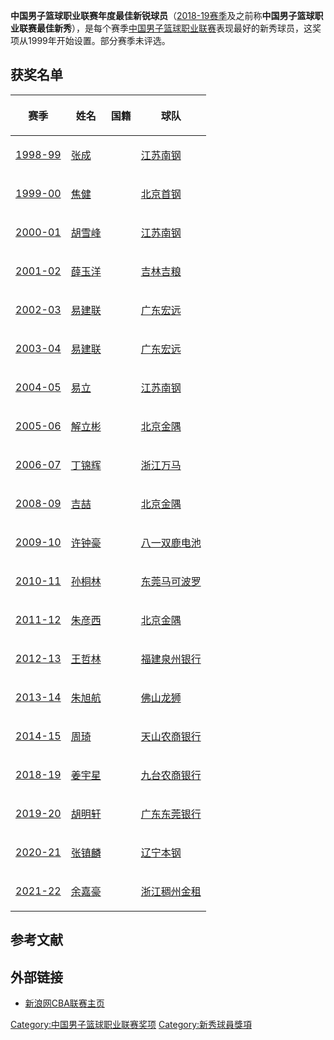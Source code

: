 '''中国男子篮球职业联赛年度最佳新锐球员'''（[[2018-19年中国男子篮球职业联赛|2018-19赛季]]及之前称'''中国男子篮球职业联赛最佳新秀'''），是每个赛季[[中国男子篮球职业联赛|中国男子篮球职业联赛]]表现最好的新秀球员，这奖项从1999年开始设置。部分赛季未评选。

== 获奖名单 ==

{| class="wikitable sortable"
|-
! 赛季 !! 姓名 !! 国籍 !! 球队 
|-
| [[1998-99年中国男子篮球职业联赛|1998-99]] || [[张成|张成]] || {{CHN}} || [[江苏龙肯帝亚篮球俱乐部|江苏南钢]]
|-
| [[1999-00年中国男子篮球职业联赛|1999-00]] || [[焦健|焦健]] || {{CHN}} || [[北京鸭首钢篮球俱乐部|北京首钢]]
|-
| [[2000-01年中国男子篮球职业联赛|2000-01]] || [[胡雪峰|胡雪峰]] || {{CHN}} || [[江苏龙肯帝亚篮球俱乐部|江苏南钢]]
|-
| [[2001-02年中国男子篮球职业联赛|2001-02]] || [[薛玉洋|薛玉洋]] || {{CHN}} || [[吉林九台农商行东北虎篮球俱乐部|吉林吉粮]]
|-
| [[2002-03年中国男子篮球职业联赛|2002-03]] || [[易建联|易建联]] || {{CHN}} || [[广东宏远华南虎篮球俱乐部|广东宏远]]
|-
| [[2003-04年中国男子篮球职业联赛|2003-04]] || [[易建联|易建联]] || {{CHN}} || [[广东宏远华南虎篮球俱乐部|广东宏远]]
|-
| [[2004-05年中国男子篮球职业联赛|2004-05]] || [[易立|易立]] || {{CHN}} || [[江苏龙肯帝亚篮球俱乐部|江苏南钢]]
|-
| [[2005-06年中国男子篮球职业联赛|2005-06]] || [[解立彬|解立彬]] || {{CHN}} || [[北京鸭首钢篮球俱乐部|北京金隅]]
|-
| [[2006-07年中国男子篮球职业联赛|2006-07]] || [[丁锦辉|丁锦辉]] || {{CHN}} || [[浙江稠州金牛篮球俱乐部|浙江万马]]
|-
| [[2008-09年中国男子篮球职业联赛|2008-09]] || [[吉喆|吉喆]] || {{CHN}} || [[北京鸭首钢篮球俱乐部|北京金隅]]
|-
| [[2009-10年中国男子篮球职业联赛|2009-10]] || [[许钟豪|许钟豪]] || {{CHN}} || [[八一富邦火箭篮球俱乐部|八一双鹿电池]]
|-
| [[2010-11年中国男子篮球职业联赛|2010-11]] || [[孙桐林|孙桐林]] || {{CHN}} || [[东莞新世纪猎豹篮球俱乐部|东莞马可波罗]]
|-
| [[2011-12年中国男子篮球职业联赛|2011-12]] || [[朱彦西|朱彦西]] || {{CHN}} || [[北京鸭首钢篮球俱乐部|北京金隅]]
|-
| [[2012-13年中国男子篮球职业联赛|2012-13]] || [[王哲林|王哲林]] || {{CHN}} || [[福建鲟浔兴篮球俱乐部|福建泉州银行]]
|-
| [[2013-14年中国男子篮球职业联赛|2013-14]] || [[朱旭航|朱旭航]] || {{CHN}} || [[龙狮篮球俱乐部|佛山龙狮]]
|-
| [[2014-15年中国男子篮球职业联赛|2014-15]] || [[周琦_(篮球运动员)|周琦]] || {{CHN}} || [[新疆广汇飞虎篮球俱乐部|天山农商银行]]
|-
| [[2018-19年中国男子篮球职业联赛|2018-19]] || [[姜宇星|姜宇星]] || {{CHN}} || [[吉林九台农商银行东北虎篮球俱乐部|九台农商银行]]
|-
| [[2019-20年中国男子篮球职业联赛|2019-20]] || [[胡明轩|胡明轩]] || {{CHN}} || [[广东宏远华南虎篮球俱乐部|广东东莞银行]]
|-
| [[2020-21年中国男子篮球职业联赛|2020-21]] || [[张镇麟|张镇麟]] || {{CHN}} || [[辽宁沈阳三生飞豹篮球俱乐部|辽宁本钢]]
|-
| [[2021-22年中国男子篮球职业联赛|2021-22]] || [[余嘉豪|余嘉豪]] || {{CHN}} || [[浙江稠州金牛篮球俱乐部|浙江稠州金租]]
|}

== 参考文献 ==
{{reflist}}

== 外部链接 ==
* [http://sports.sina.com.cn/cba/ 新浪网CBA联赛主页]{{Wayback|url=http://sports.sina.com.cn/cba/ |date=20071011010021 }}

{{中国男子篮球职业联赛}}

[[Category:中国男子篮球职业联赛奖项|Category:中国男子篮球职业联赛奖项]]
[[Category:新秀球員獎項|Category:新秀球員獎項]]